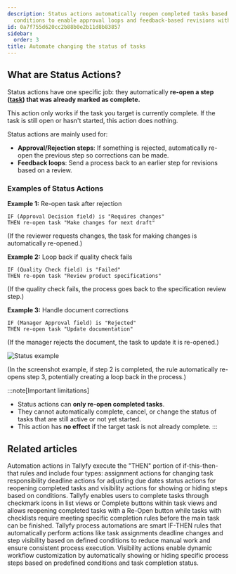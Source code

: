 ```yaml
---
description: Status actions automatically reopen completed tasks based on specific
  conditions to enable approval loops and feedback-based revisions within workflows.
id: 0a7f755d620cc2b88b0e2b11d8b83857
sidebar:
  order: 3
title: Automate changing the status of tasks
---
```


## What are Status Actions?

Status actions have one specific job: they automatically **re-open a step ([task](/products/pro/tracking-and-tasks/tasks/)) that was already marked as complete.**

This action only works if the task you target is currently complete. If the task is still open or hasn't started, this action does nothing.

Status actions are mainly used for:
- **Approval/Rejection steps**: If something is rejected, automatically re-open the previous step so corrections can be made.
- **Feedback loops**: Send a process back to an earlier step for revisions based on a review.

### Examples of Status Actions

**Example 1:** Re-open task after rejection
```
IF (Approval Decision field) is "Requires changes"
THEN re-open task "Make changes for next draft"
```
(If the reviewer requests changes, the task for making changes is automatically re-opened.)

**Example 2:** Loop back if quality check fails
```
IF (Quality Check field) is "Failed"
THEN re-open task "Review product specifications"
```
(If the quality check fails, the process goes back to the specification review step.)

**Example 3:** Handle document corrections
```
IF (Manager Approval field) is "Rejected"
THEN re-open task "Update documentation"
```
(If the manager rejects the document, the task to update it is re-opened.)

![Status example](https://screenshots.tallyfy.com/tallyfy%2Fpro%2Fdesktop-light-statusactionexample.png)

(In the screenshot example, if step 2 is completed, the rule automatically re-opens step 3, potentially creating a loop back in the process.)

:::note[Important limitations]
- Status actions can **only re-open completed tasks**.
- They cannot automatically complete, cancel, or change the status of tasks that are still active or not yet started.
- This action has **no effect** if the target task is not already complete.
:::


## Related articles
<CardGrid>
<LinkTitleCard header="<b>Automations > Actions</b>" href="/products/pro/documenting/templates/automations/actions/" > Automation actions in Tallyfy execute the "THEN" portion of if-this-then-that rules and include four types: assignment actions for changing task responsibility deadline actions for adjusting due dates status actions for reopening completed tasks and visibility actions for showing or hiding steps based on conditions. </LinkTitleCard>
<LinkTitleCard header="<b>Tasks > Complete or reopen tasks</b>" href="/products/pro/tracking-and-tasks/tasks/how-can-i-complete-or-reopen-tasks-in-tallyfy/" > Tallyfy enables users to complete tasks through checkmark icons in list views or Complete buttons within task views and allows reopening completed tasks with a Re-Open button while tasks with checklists require meeting specific completion rules before the main task can be finished. </LinkTitleCard>
<LinkTitleCard header="<b>Templates > Automations</b>" href="/products/pro/documenting/templates/automations/" > Tallyfy process automations are smart IF-THEN rules that automatically perform actions like task assignments deadline changes and step visibility based on defined conditions to reduce manual work and ensure consistent process execution. </LinkTitleCard>
<LinkTitleCard header="<b>Actions > Automate hiding or showing tasks</b>" href="/products/pro/documenting/templates/automations/actions/visibility-actions/" > Visibility actions enable dynamic workflow customization by automatically showing or hiding specific process steps based on predefined conditions and task completion status. </LinkTitleCard>
</CardGrid>
